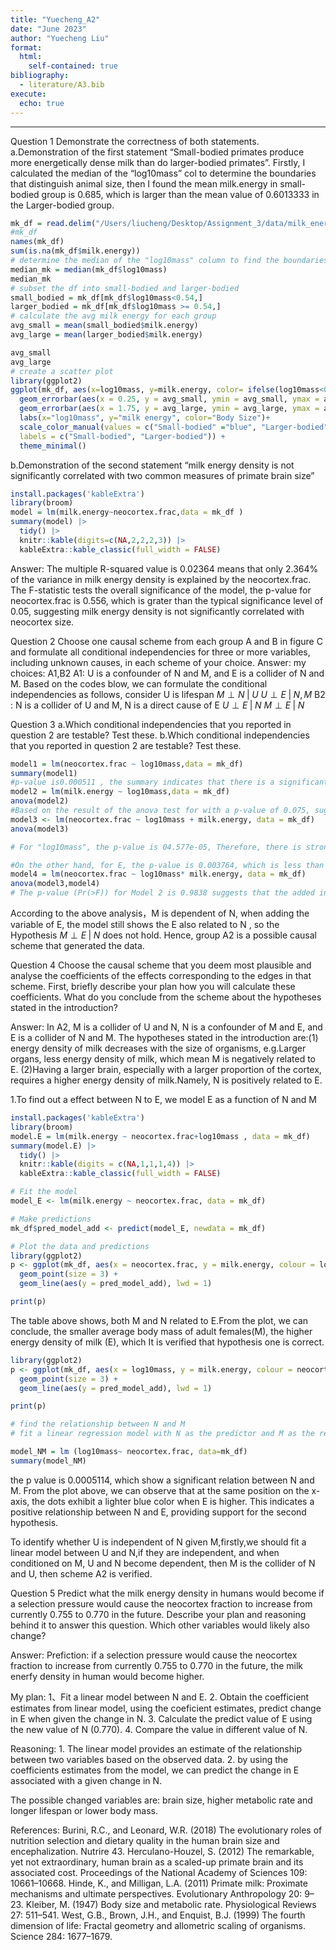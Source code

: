 ```yaml
---
title: "Yuecheng_A2"
date: "June 2023"
author: "Yuecheng Liu"
format:
  html:
    self-contained: true
bibliography: 
  - literature/A3.bib
execute: 
  echo: true
---
```

---
Question 1
Demonstrate the correctness of both statements.
a.Demonstration of the first statement “Small-bodied primates produce more energetically dense milk than do larger-bodied primates”. Firstly, I calculated the median of the "log10mass" col to determine the boundaries that distinguish animal size, then I found the mean milk.energy in small-bodied group is 0.685, which is larger than the mean value of 0.6013333 in the Larger-bodied group.
```r
mk_df = read.delim("/Users/liucheng/Desktop/Assignment_3/data/milk_energy_primates.tsv")
#mk_df
names(mk_df)
sum(is.na(mk_df$milk.energy))
# determine the median of the "log10mass" column to find the boundaries that distinguish animal size 
median_mk = median(mk_df$log10mass)
median_mk
# subset the df into small-bodied and larger-bodied
small_bodied = mk_df[mk_df$log10mass<0.54,]
larger_bodied = mk_df[mk_df$log10mass >= 0.54,]
# calculate the avg milk energy for each group
avg_small = mean(small_bodied$milk.energy)
avg_large = mean(larger_bodied$milk.energy)

avg_small
avg_large
# create a scatter plot
library(ggplot2)
ggplot(mk_df, aes(x=log10mass, y=milk.energy, color= ifelse(log10mass<0.54,"Small-bodied", "Larger-bodied"))) + geom_point() +
  geom_errorbar(aes(x = 0.25, y = avg_small, ymin = avg_small, ymax = avg_small),color='blue', width = 0.1, size = 1.5) +
  geom_errorbar(aes(x = 1.75, y = avg_large, ymin = avg_large, ymax = avg_large),color='red', width = 0.1, size = 1.5) +
  labs(x="log10mass", y="milk energy", color="Body Size")+
  scale_color_manual(values = c("Small-bodied" ="blue", "Larger-bodied"="red"),
  labels = c("Small-bodied", "Larger-bodied")) +
  theme_minimal()
```
b.Demonstration of the second statement “milk energy density is not significantly correlated with two common measures of primate brain size”
```r

install.packages('kableExtra')
library(broom)
model = lm(milk.energy~neocortex.frac,data = mk_df )
summary(model) |>
  tidy() |> 
  knitr::kable(digits=c(NA,2,2,2,3)) |>
  kableExtra::kable_classic(full_width = FALSE)
```
Answer: The multiple R-squared value is 0.02364 means that only 2.364% of the variance in milk energy density is explained by the neocortex.frac. The F-statistic tests the overall significance of the model, the p-value for neocortex.frac is 0.556, which is grater than the typical significance level of 0.05, suggesting milk energy density is not significantly correlated with neocortex size.

Question 2
Choose one causal scheme from each group A and B in figure C and formulate all conditional independencies for three or more variables, including unknown causes, in each scheme of your choice.
Answer: my choices: A1,B2
A1: U is a confounder of N and M, and E is a collider of N and M. Based on the codes blow, we can formulate the conditional independencies as follows, consider U is lifespan
$M \perp N \;|\; U$
$U \perp E \;|\; N , M$
B2 : N is a collider of U and M, N is a direct cause of E
$U \perp E \;|\; N$
$M \perp E \;|\; N$

Question 3
a.Which conditional independencies that you reported in question 2 are testable? Test these.
b.Which conditional independencies that you reported in question 2 are testable? Test these.

```r

model1 = lm(neocortex.frac ~ log10mass,data = mk_df)
summary(model1)
#p-value is0.000511 , the summary indicates that there is a significant linear relationship between "neocortex.frac" and "log10mass" in the dataset.
model2 = lm(milk.energy ~ log10mass,data = mk_df)
anova(model2)
#Based on the result of the anova test for with a p-value of 0.075, suggest M is related to E
model3 <- lm(neocortex.frac ~ log10mass + milk.energy, data = mk_df)
anova(model3)

# For "log10mass", the p-value is 04.577e-05, Therefore, there is strong evidence to suggest that M has a significant effect on N.

#On the other hand, for E, the p-value is 0.003764, which is less than 0.05. This indicates that E has a significant effect on N.
model4 = lm(neocortex.frac ~ log10mass* milk.energy, data = mk_df)
anova(model3,model4)
# The p-value (Pr(>F)) for Model 2 is 0.9838 suggests that the added interaction term (log10mass * milk.energy) in Model 2 does not significantly improve the fit compared to Model 1. Therefore, there is no evidence to support the inclusion of the interaction term in the model.
```


According to the above analysis，M is dependent of N, when adding the variable of E, the model still shows the E also related to N , so the Hypothesis $M \perp E \;|\; N$ does not hold. Hence, group A2 is a possible causal scheme that generated the data.

Question 4
Choose the causal scheme that you deem most plausible and analyse the coefficients of the effects corresponding to the edges in that scheme. First, briefly describe your plan how you will calculate these coefficients. What do you conclude from the scheme about the hypotheses stated in the introduction?

Answer:
In A2, M is a collider of U and N, N is a confounder of M and E, and E is a collider of N and M. The hypotheses stated in the introduction are:(1) energy density of milk decreases with the size of organisms, e.g.Larger organs, less energy density of milk, which mean M is negatively related to E. (2)Having a larger brain, especially with a larger proportion of the cortex, requires a higher energy density of milk.Namely, N is positively related to E.

1.To find out a effect between N to E, we model E as a function of N and M
```r
install.packages('kableExtra')
library(broom)
model.E = lm(milk.energy ~ neocortex.frac+log10mass , data = mk_df)
summary(model.E) |>
  tidy() |>
  knitr::kable(digits = c(NA,1,1,1,4)) |>
  kableExtra::kable_classic(full_width = FALSE)

# Fit the model
model_E <- lm(milk.energy ~ neocortex.frac, data = mk_df)

# Make predictions
mk_df$pred_model_add <- predict(model_E, newdata = mk_df)

# Plot the data and predictions
library(ggplot2)
p <- ggplot(mk_df, aes(x = neocortex.frac, y = milk.energy, colour = log10mass)) +
  geom_point(size = 3) + 
  geom_line(aes(y = pred_model_add), lwd = 1)

print(p)


```
The table above shows, both M and N related to E.From the plot, we can conclude, the smaller average body mass of adult females(M), the higher energy density of milk (E), which It is verified that hypothesis one is correct.
```r
library(ggplot2)
p <- ggplot(mk_df, aes(x = log10mass, y = milk.energy, colour = neocortex.frac)) +
  geom_point(size = 3) + 
  geom_line(aes(y = pred_model_add), lwd = 1)

print(p)
```
```r
# find the relationship between N and M
# fit a linear regression model with N as the predictor and M as the response

model_NM = lm (log10mass~ neocortex.frac, data=mk_df)
summary(model_NM)

```
the p value is 0.0005114, which show a significant relation between N and M. From the plot above, we can observe that at the same position on the x-axis, the dots exhibit a lighter blue color when E is higher. This indicates a positive relationship between N and E, providing support for the second hypothesis.

To identify whether U is independent of N given M,firstly,we should fit a linear model between U and N,if they are independent, and when conditioned on M, U and N become dependent, then M is the collider of N and U, then scheme A2 is verified.

Question 5
Predict what the milk energy density in humans would become if a selection pressure would cause the neocortex fraction to increase from currently 0.755 to 0.770 in the future. Describe your plan and reasoning behind it to answer this question. Which other variables would likely also change?

Answer: 
Prefiction: if a selection pressure would cause the neocortex fraction to increase from currently 0.755 to 0.770 in the future, the milk enerfy density in human would become higher.

My plan:
1、Fit a linear model between N and E.
2. Obtain the coefficient estimates from linear model, using the coeficient estimates, predict change in E when given the change in N.
3. Calculate the predict value of E using the new value of N (0.770).
4. Compare the value in different value of N.

Reasoning:
1. The linear model provides an estimate of the relationship between two variables based on the observed data.
2. by using the coefficients estimates from the model, we can predict the change in E associated with a given change in N.

The possible changed variables are: brain size, higher metabolic rate and longer lifespan or lower body mass.


References:
Burini, R.C., and Leonard, W.R. (2018) The evolutionary roles of nutrition selection and dietary quality in the human brain size and encephalization. Nutrire 43.
Herculano-Houzel, S. (2012) The remarkable, yet not extraordinary, human brain as a scaled-up primate brain and its associated cost. Proceedings of the National Academy of Sciences 109: 10661–10668.
Hinde, K., and Milligan, L.A. (2011) Primate milk: Proximate mechanisms and ultimate perspectives. Evolutionary Anthropology 20: 9–23.
Kleiber, M. (1947) Body size and metabolic rate. Physiological Reviews 27: 511–541.
West, G.B., Brown, J.H., and Enquist, B.J. (1999) The fourth dimension of life: Fractal geometry and allometric scaling of organisms. Science 284: 1677–1679.
